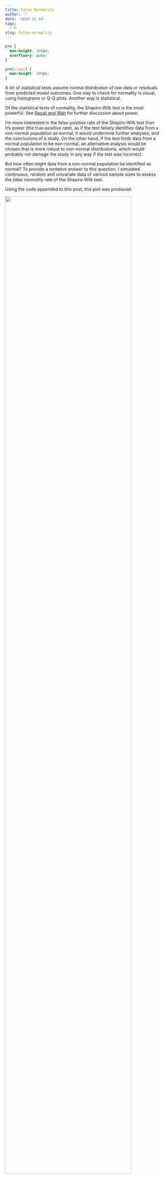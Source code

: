```yaml
---
title: False Normality
author: ''
date: '2019-11-14'
tags:
  - R
slug: false-normality
---
```

```css
pre {
  max-height: 300px;
  overflow-y: auto;
}

pre[class] {
  max-height: 300px;
}
```
A lot of statistical tests assume normal distribution of raw data or residuals from predicted model outcomes. One way to check for normality is visual, using histograms or Q-Q plots. Another way is statistical.

Of the statistical tests of normality, the Shapiro-Wilk test is the most powerful. See [Razali and Wah](https://www.researchgate.net/profile/Bee_Yap/publication/267205556_Power_Comparisons_of_Shapiro-Wilk_Kolmogorov-Smirnov_Lilliefors_and_Anderson-Darling_Tests/links/5477245b0cf29afed61446e1/Power-Comparisons-of-Shapiro-Wilk-Kolmogorov-Smirnov-Lilliefors-and-Anderson-Darling-Tests.pdf){target="_blank"} for further discussion about power.

I'm more interested in the false-positive rate of the Shapiro-Wilk test than it's power (the true-positive rate), as 
if the test falsely identifies data from a non-normal population as normal, it would undermine further analyses, and the conclusions of a study. On the other hand, if the test finds data from a normal population to be non-normal, an alternative analysis would be chosen that is more robust to non-normal distributions, which would probably not damage the study in any way if the test was incorrect.

But how often might data from a non-normal population be identified as normal? To provide a tentative answer to this question, I simulated continuous, random and univariate data of various sample sizes to assess the *false normality* rate of the Shapiro-Wilk test.

Using the code appended to this post, this plot was produced:

![](/images/falsenormality.png){width="90%"}

From around a sample size of 100, the Shapiro-Wilk test is pretty much 100% accurate, never identifying a normal distribution in completely random data across 10,000 iterations. When the sample size is around 50, there is a 25% probability of random data being identified as normal. The lower the sample size, the higher the false normality rate. (Look at the variable `falseNormData` defined in the code below to see the exact values.)

From this exploration I think it is safe to say that, with small sample sizes, visual methods may be more appropriate for assessing normality, and the population distribution is hard to estimate.

```r
## Load required packages
library(tidyverse)
library(purrr)
library(ggplot2)

## Set Seed
set.seed(1)

## Making function to find "false normality rate" for one sample of uniform (random) data
falseNorm <- function(samp.size) {
  
n.tests <- 10000

tests <- vector(length = n.tests)

for (i in 1:n.tests) {
  u <- runif(samp.size, min = 0, max = 10)
  
  tests[i] <- shapiro.test(u)$p.value

}

falseNormality <- mean(tests>=0.05)

falseNormDataTemp <- tibble("false.normality" = falseNormality, "sample.size" = samp.size)

}


## Making vector to put into falseNormR() as "samp.size" argument
## MINUMUM SAMPLE SIZE IS 3
samp.sizes <- c(3, seq(10, 200, by = 10))

## Iterating falseNorm function and making dataframes
falseNormData <- purrr::map(samp.sizes, falseNorm) %>% bind_rows()

## Plotting
g <- ggplot(falseNormData, aes(x = sample.size, y = false.normality)) +
  geom_density(stat = "identity", alpha = 0.5, fill = "grey") +
  ylab("False Normality") +
  xlab("Sample Size")

## Uncomment next line to save the plot as an image
#ggsave("falsenormality.png", g)
```